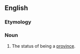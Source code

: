 ==English==

===Etymology===
{{suffix|province|hood|lang=en}}

===Noun===
{{en-noun|-}}

# {{label|en|Canada}} The status of being a [[province]].